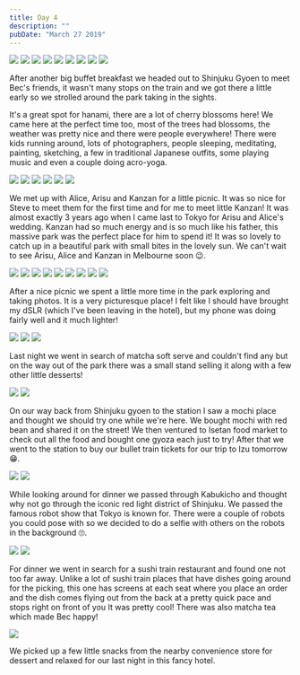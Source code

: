 ```yaml
---
title: Day 4
description: ""
pubDate: "March 27 2019"
---
```



<Grid columns={4}>
  <Img
    src="/src/content/travel/2019-japan/assets/b6ef81b2-deb8-49b6-9f11-7efed68a3396-7537a83d5dd881dab1c3680dbbf2928ef933f539.jpg"
    colSpan={2}
    rowSpan={2}
  />
  <Img src="/src/content/travel/2019-japan/assets/26378eda-945b-43f2-beff-563e0c8e3877-9eb9828c714d2466a33ea5f883e2cb8832c9e3c5.jpg" />
  <Img src="/src/content/travel/2019-japan/assets/083d8c5c-0ff3-4df8-8a1e-44c301d36aec-6a8525215e855775a16d93fec0c2b1a87106be44.jpg" />
  <Img src="/src/content/travel/2019-japan/assets/7a6bb07c-8ea4-490f-acd8-311eaed3dc16-14a781c8be1b9fee98c8ab2c57fc62ae4e162b80.jpg" />
  <Img src="/src/content/travel/2019-japan/assets/21965ee3-2d99-415a-baeb-eecd3d27a01b-694f324286986eecd7cd36dead3249f0c3f648a9.jpg" />
  <Img src="/src/content/travel/2019-japan/assets/68c528f9-8184-4f6c-aa53-77d6406fe042-694f324286986eecd7cd36dead3249f0c3f648a9.jpg" />
  <Img src="/src/content/travel/2019-japan/assets/76e22127-7bb1-4638-8ea8-57ecc8d4f921-5e281d18a0c68df8d795253ff4f2d7700f39e2b0.jpg" />
  <Img src="/src/content/travel/2019-japan/assets/90b700e8-c509-4a50-9de6-0eaa327ad724-e934e7dab580519d199e8346156626fdb852d2fa.jpg" />
  <Img src="/src/content/travel/2019-japan/assets/9aa165c2-5871-401a-8ddd-8d6f2081e154-b5b8ab52fa6a7e17f3f40a1da67fdf85344dff16.jpg" />
</Grid>

After another big buffet breakfast we headed out to Shinjuku Gyoen to meet Bec's friends, it wasn't many stops on the train and we got there a little early so we strolled around the park taking in the sights.

It's a great spot for hanami, there are a lot of cherry blossoms here! We came here at the perfect time too, most of the trees had blossoms, the weather was pretty nice and there were people everywhere! There were kids running around, lots of photographers, people sleeping, meditating, painting, sketching, a few in traditional Japanese outfits, some playing music and even a couple doing acro-yoga.

<Grid columns={3}>
  <Img
    src="/src/content/travel/2019-japan/assets/cc3bc19d-e150-4c29-94a2-0786bf1d263c-7afaccf97b23478ec005eb385d930a8f5b8467c4.jpg"
    colSpan={2}
    rowSpan={2}
  />
  <Img src="/src/content/travel/2019-japan/assets/c7c80152-9c2f-4d15-af28-ecf838a30101-14d7a8f39bc0ef9adbc105fdcc9a3316f48fc170.jpg" />
  <Img src="/src/content/travel/2019-japan/assets/a426d545-6349-48d6-9567-6a0c4a17ace4-7afaccf97b23478ec005eb385d930a8f5b8467c4.jpg" />
  <Img src="/src/content/travel/2019-japan/assets/6350f356-49d5-4582-85ba-128bc8ec3c8f-bde2edee912c7c403a136a2c244042d16392a1e8.jpg" />
  <Img src="/src/content/travel/2019-japan/assets/d2100473-a8ae-4d34-aa77-5e063b7dea98-c44924b7e916f20a776819685c2b8ece2ef0e904.jpg" />
  <Img src="/src/content/travel/2019-japan/assets/7193a717-44e9-48d9-b2d2-7526c12ca95d-a0a5a912f0937a8a9f62831b64ebacc1faa518e4.jpg" />
</Grid>

We met up with Alice, Arisu and Kanzan for a little picnic. It was so nice for Steve to meet them for the first time and for me to meet little Kanzan! It was almost exactly 3 years ago when I came last to Tokyo for Arisu and Alice's wedding. Kanzan had so much energy and is so much like his father, this massive park was the perfect place for him to spend it! It was so lovely to catch up in a beautiful park with small bites in the lovely sun. We can't wait to see Arisu, Alice and Kanzan in Melbourne soon 😉.

<Grid columns={4}>
  <Img
    src="/src/content/travel/2019-japan/assets/db66ea3e-f5e8-4719-b8e4-c28a6fc591b2-a2ccc6480ee115799c8c6f0ed07afc5a50c9d347.jpg"
    colSpan={2}
    rowSpan={2}
  />
  <Img src="/src/content/travel/2019-japan/assets/8756bb9a-fe8e-4f2f-973a-806726283978-a2ccc6480ee115799c8c6f0ed07afc5a50c9d347.jpg" />
  <Img src="/src/content/travel/2019-japan/assets/01da8a7f-97d6-48a5-ac22-b0c64290eec4-8d217835164f1714bf2684b7a81f3b7a765ade24.jpg" />
  <Img src="/src/content/travel/2019-japan/assets/c97fc011-cd8d-4a90-b180-d25c0606194c-8d217835164f1714bf2684b7a81f3b7a765ade24.jpg" />
  <Img src="/src/content/travel/2019-japan/assets/a8414cfc-0532-47d6-aa8f-2ad037607493-74383f519df766ece069d33ba1b2125c95d8bbfe.jpg" />
  <Img src="/src/content/travel/2019-japan/assets/a66ed59f-5311-49b3-8059-836eee1beb0e-ac226d725e272038068f17b60f65f89db8a8cb57.jpg" />
  <Img src="/src/content/travel/2019-japan/assets/220da3be-cb03-40bc-8566-a8bc97adcbf3-ac226d725e272038068f17b60f65f89db8a8cb57.jpg" />
  <Img src="/src/content/travel/2019-japan/assets/588bb176-5656-4732-b2b5-081199e915ac-07ec9279f640abd081a33dc12768360c1b8bba7a.jpg" />
  <Img src="/src/content/travel/2019-japan/assets/b5b1cbd6-5743-4be4-888a-de7553c9708c-07ec9279f640abd081a33dc12768360c1b8bba7a.jpg" />
</Grid>

After a nice picnic we spent a little more time in the park exploring and taking photos. It is a very picturesque place! I felt like I should have brought my dSLR (which I've been leaving in the hotel), but my phone was doing fairly well and it much lighter!

<Grid columns={3}>
  <Img
    src="/src/content/travel/2019-japan/assets/39568f14-a179-4c3e-8b9e-37b975a38ccc-722e0ccf5132a176ece38f0866ade24790b99516.jpg"
    colSpan={2}
    rowSpan={2}
  />
  <Img src="/src/content/travel/2019-japan/assets/75bd90e0-880c-49ad-891a-15ec64bb00b2-e210954d862829377a4b301ade47ae8f6a82bd32.jpg" />
  <Img src="/src/content/travel/2019-japan/assets/2e2e69d2-ea89-467a-97f5-fe493d1bdd3a-e141f011efb75033e33ba444344ac67befba6cf7.jpg" />
</Grid>

Last night we went in search of matcha soft serve and couldn't find any but on the way out of the park there was a small stand selling it along with a few other little desserts!

<Grid columns={2}>
  <Img src="/src/content/travel/2019-japan/assets/4de65644-0c94-492e-81af-afdc33462257-9f4eceeb67ae328a494d7edd620aface7b7d5ac5.jpg" />
  <Img src="/src/content/travel/2019-japan/assets/30700cdd-6154-480c-885d-87b4b475be14-9f4eceeb67ae328a494d7edd620aface7b7d5ac5.jpg" />
</Grid>

On our way back from Shinjuku gyoen to the station I saw a mochi place and thought we should try one while we're here. We bought mochi with red bean and shared it on the street! We then ventured to Isetan food market to check out all the food and bought one gyoza each just to try! After that we went to the station to buy our bullet train tickets for our trip to Izu tomorrow 😁.

<Grid columns={2}>
  <Img src="/src/content/travel/2019-japan/assets/093bb34b-9d49-4347-ae9f-d1909ae91a86-8721df2256220cd7560c52eb2dec4735cbfd06ca.jpg" />
  <Img src="/src/content/travel/2019-japan/assets/e605bea1-9b35-44e2-b060-dc27a8a9c928-602c1005a4ad8623410d2de266cafa9bf79baa9b.jpg" />
</Grid>

While looking around for dinner we passed through Kabukicho and thought why not go through the iconic red light district of Shinjuku. We passed the famous robot show that Tokyo is known for. There were a couple of robots you could pose with so we decided to do a selfie with others on the robots in the background 🙄.

<Grid columns={2}>
  <Img src="/src/content/travel/2019-japan/assets/6282242c-d7f7-4326-8a52-fb504e06e2d3-08cbdcfe222dbfda594d353f599ebe844ccda4eb.jpg" />
  <Img src="/src/content/travel/2019-japan/assets/97f39dc6-dd04-4265-876a-c7141f5f5336-08cbdcfe222dbfda594d353f599ebe844ccda4eb.jpg" />
</Grid>

For dinner we went in search for a sushi train restaurant and found one not too far away. Unlike a lot of sushi train places that have dishes going around for the picking, this one has screens at each seat where you place an order and the dish comes flying out from the back at a pretty quick pace and stops right on front of you It was pretty cool! There was also matcha tea which made Bec happy!

<Grid>
  <Img src="/src/content/travel/2019-japan/assets/1da78a25-3ce4-463e-9fe0-e62096702959-b2396d3e5ffe82737db06055836b6f178afce37f.jpg" />
</Grid>

We picked up a few little snacks from the nearby convenience store for dessert and relaxed for our last night in this fancy hotel.
